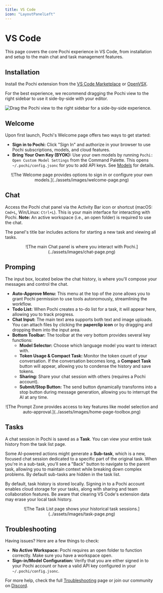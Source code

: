 ```yaml
---
title: VS Code
icon: "LayoutPanelLeft"
---
```


# VS Code

This page covers the core Pochi experience in VS Code, from installation and setup to the main chat and task management features.

## Installation

Install the Pochi extension from the [VS Code Marketplace](https://marketplace.visualstudio.com/items?itemName=TabbyML.pochi) or [OpenVSX](https://open-vsx.org/extension/TabbyML/pochi).

For the best experience, we recommend dragging the Pochi view to the right sidebar to use it side-by-side with your editor.

![Drag the Pochi view to the right sidebar for a side-by-side experience.](../assets/images/vscode-right-sidebar.png)

## Welcome

Upon first launch, Pochi's Welcome page offers two ways to get started:

- **Sign in to Pochi:** Click "Sign In" and authorize in your browser to use Pochi subscriptions, models, and cloud features.
- **Bring Your Own Key (BYOK):** Use your own models by running `Pochi: Open Custom Model Settings` from the Command Palette. This opens `~/.pochi/config.jsonc` for you to add API keys. See [Models](/models) for details.

<div align="center">![The Welcome page provides options to sign in or configure your own models.](../assets/images/welcome-page.png)</div>

## Chat

Access the Pochi chat panel via the Activity Bar icon or shortcut (macOS: `Cmd+L`, Win/Linux: `Ctrl+L`). This is your main interface for interacting with Pochi. **Note:** An active workspace (i.e., an open folder) is required to use the chat.

The panel's title bar includes actions for starting a new task and viewing all tasks.

<div align="center">![The main Chat panel is where you interact with Pochi.](../assets/images/chat-page.png)</div>

## Promping 

The input box, located below the chat history, is where you'll compose your messages and control the chat.

- **Auto-Approve Menu:** This menu at the top of the zone allows you to grant Pochi permission to use tools autonomously, streamlining the workflow.
- **Todo List:** When Pochi creates a to-do list for a task, it will appear here, allowing you to track progress.
- **Chat Input:** The main text area supports both text and image uploads. You can attach files by clicking the **paperclip icon** or by dragging and dropping them into the input area.
- **Bottom Toolbar:** The toolbar at the very bottom provides several key functions:
    - **Model Selector:** Choose which language model you want to interact with.
    - **Token Usage & Compact Task:** Monitor the token count of your conversation. If the conversation becomes long, a **Compact Task** button will appear, allowing you to condense the history and save tokens.
    - **Sharing:** Share your chat session with others (requires a Pochi account).
    - **Submit/Stop Button:** The send button dynamically transforms into a stop button during message generation, allowing you to interrupt the AI at any time.

<div align="center">
  ![The Prompt Zone provides access to key features like model selection and auto-approval.](../assets/images/home-page-toolbox.png)
</div>

## Tasks

A chat session in Pochi is saved as a **Task**. You can view your entire task history from the task list page.

Some AI-powered actions might generate a **Sub-task**, which is a new, focused chat session dedicated to a specific part of the original task.
When you're in a sub-task, you'll see a "Back" button to navigate to the parent task, allowing you to maintain context while breaking down complex problems.
By default sub-tasks are hidden in the task list.

By default, task history is stored locally. Signing in to a Pochi account enables cloud storage for your tasks, along with sharing and team collaboration features.
Be aware that clearing VS Code's extension data may erase your local task history.

<div align="center">![The Task List page shows your historical task sessions.](../assets/images/task-page.png)</div>

## Troubleshooting

Having issues? Here are a few things to check:

- **No Active Workspace:** Pochi requires an open folder to function correctly. Make sure you have a workspace open.
- **Sign-in/Model Configuration:** Verify that you are either signed in to your Pochi account or have a valid API key configured in your `~/.pochi/config.jsonc`.

For more help, check the full [Troubleshooting](/troubleshooting) page or join our community on [Discord](https://getpochi.com/discord).

